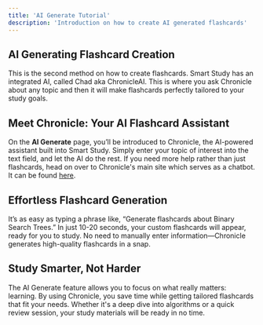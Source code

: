 ```yaml
---
title: 'AI Generate Tutorial'
description: 'Introduction on how to create AI generated flashcards'
---
```


## AI Generating Flashcard Creation
This is the second method on how to create flashcards. Smart Study has an integrated AI, called Chad aka ChronicleAI. 
This is where you ask Chronicle about any topic and then it will make flashcards perfectly tailored to your study goals. 

## Meet Chronicle: Your AI Flashcard Assistant
On the **AI Generate** page, you’ll be introduced to Chronicle, the AI-powered assistant built into Smart Study. Simply enter 
your topic of interest into the text field, and let the AI do the rest. If you need more help rather than just flashcards, 
head on over to Chronicle's main site which serves as a chatbot. It can be found [here](https://chronicle-ai-omega.vercel.app/).

## Effortless Flashcard Generation
It’s as easy as typing a phrase like, “Generate flashcards about Binary Search Trees.” In just 10-20 seconds, your custom flashcards 
will appear, ready for you to study. No need to manually enter information—Chronicle generates high-quality flashcards in a snap.

## Study Smarter, Not Harder
The AI Generate feature allows you to focus on what really matters: learning. By using Chronicle, you save time while getting tailored 
flashcards that fit your needs. Whether it's a deep dive into algorithms or a quick review session, your study materials will be ready in no time.
